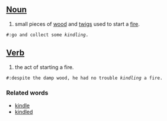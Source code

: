 ==[[Noun]]==

#small pieces of [[wood]] and [[twigs]] used to start a [[fire]].
 #:go and collect some ''kindling''.

==[[Verb]]==

#the act of starting a fire.
 #:despite the damp wood, he had no trouble ''kindling'' a fire.

===Related words===
*[[kindle]]
*[[kindled]]